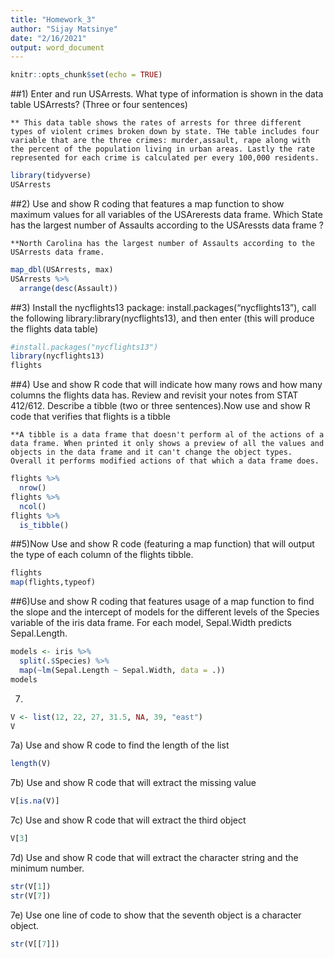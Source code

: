 ```yaml
---
title: "Homework_3"
author: "Sijay Matsinye"
date: "2/16/2021"
output: word_document
---
```


```r
knitr::opts_chunk$set(echo = TRUE)
```

##1) Enter and run USArrests. What type of information is shown in the data table USArrests? (Three or four sentences)

    ** This data table shows the rates of arrests for three different types of violent crimes broken down by state. THe table includes four variable that are the three crimes: murder,assault, rape along with the percent of the population living in urban areas. Lastly the rate represented for each crime is calculated per every 100,000 residents.
```r
library(tidyverse)
USArrests
```

##2) Use and show R coding that features a map function to show maximum values for all variables of the USArerests data frame. Which State has the largest number of Assaults according to the USAressts data frame ?

    **North Carolina has the largest number of Assaults according to the USArrests data frame.
```r
map_dbl(USArrests, max)
USArrests %>% 
  arrange(desc(Assault))
```

##3) Install the nycflights13 package: install.packages("nycflights13"), call the following library:library(nycflights13), and then enter (this will produce the flights data table)
```r
#install.packages("nycflights13")
library(nycflights13)
flights
``` 

##4) Use and show R code that will indicate how many rows and how many columns the flights data has. Review and revisit your notes from STAT 412/612. Describe a tibble (two or three sentences).Now use and show R code that verifies that flights is a tibble

    **A tibble is a data frame that doesn't perform al of the actions of a data frame. When printed it only shows a preview of all the values and objects in the data frame and it can't change the object types. Overall it performs modified actions of that which a data frame does. 
```r
flights %>% 
  nrow()
flights %>% 
  ncol()
flights %>% 
  is_tibble()
```

##5)Now Use and show R code (featuring a map function) that will output the type of each column of the flights tibble.
```r
flights
map(flights,typeof)
```

##6)Use and show R coding that features usage of a map function to find the slope and the intercept of models for the different levels of the Species variable of the iris data frame. For each model, Sepal.Width predicts Sepal.Length.

```r
models <- iris %>%
  split(.$Species) %>%
  map(~lm(Sepal.Length ~ Sepal.Width, data = .))
models
```

7)
```r
V <- list(12, 22, 27, 31.5, NA, 39, "east")
V
```

7a) Use and show R code to find the length of the list
```r
length(V)
```



7b) Use and show R code that will extract the missing value
```r
V[is.na(V)]
```

7c) Use and show R code that will extract the third object
```r
V[3]
```

7d) Use and show R code that will extract the character string and the minimum number.
```r
str(V[1])
str(V[7])
```

7e) Use one line of code to show that the seventh object is a character object.
```r
str(V[[7]])
```
